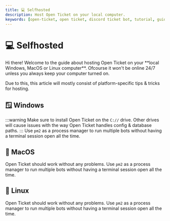 ```yaml
---
title: 💻 Selfhosted
description: Host Open Ticket on your local computer.
keywords: [open-ticket, open ticket, discord ticket bot, tutorial, guide, article, hosting, selfhosted, macos, windows, linux]
---
```

<head>
    <link rel="apple-touch-icon" href="/img/logo_vertical.png"/>
</head>

# 💻 Selfhosted
<FlexHorizontal>
<div style={{width:"50%"}} className="otdocs-flex-mobile-width">
Hi there! Welcome to the guide about hosting Open Ticket on your <C color="blue">**local Windows, MacOS or Linux computer**</C>.
Ofcourse it won't be online 24/7 unless you always keep your computer turned on.

Due to this, this article will mostly consist of platform-specific tips & tricks for hosting.
</div>
<div style={{width:"50%"}} className="otdocs-flex-mobile-width">
    <StyledTitle title="Selfhosted" description="Hosting 24/7 on your local PC"></StyledTitle>
</div>
</FlexHorizontal>

<Divider></Divider>
## 🪟 Windows
:::warning
Make sure to install Open Ticket on the `C://` drive. Other drives will cause issues with the way Open Ticket handles config & database paths.
:::
Use `pm2` as a process manager to run multiple bots without having a terminal session open all the time.

<Divider></Divider>
## 🍎 MacOS
Open Ticket should work without any problems. Use `pm2` as a process manager to run multiple bots without having a terminal session open all the time.

<Divider></Divider>
## 🐧 Linux
Open Ticket should work without any problems. Use `pm2` as a process manager to run multiple bots without having a terminal session open all the time.